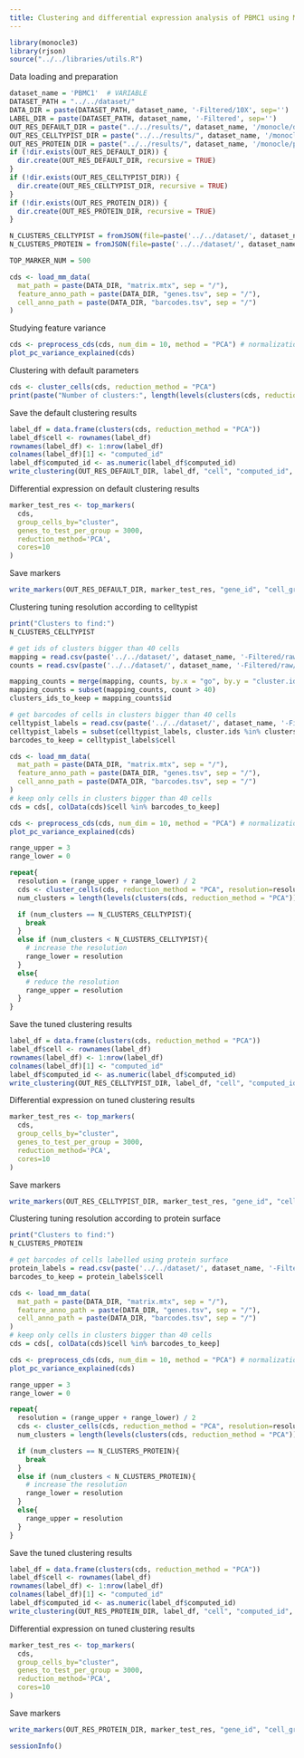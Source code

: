 ```yaml
---
title: Clustering and differential expression analysis of PBMC1 using Monocle
---
```


```r
library(monocle3)
library(rjson)
source("../../libraries/utils.R")
```

Data loading and preparation

```r
dataset_name = 'PBMC1'  # VARIABLE
DATASET_PATH = "../../dataset/"
DATA_DIR = paste(DATASET_PATH, dataset_name, '-Filtered/10X', sep='')
LABEL_DIR = paste(DATASET_PATH, dataset_name, '-Filtered', sep='')
OUT_RES_DEFAULT_DIR = paste("../../results/", dataset_name, '/monocle/default/', sep='')
OUT_RES_CELLTYPIST_DIR = paste("../../results/", dataset_name, '/monocle/celltypist/', sep='')
OUT_RES_PROTEIN_DIR = paste("../../results/", dataset_name, '/monocle/protein/', sep='')
if (!dir.exists(OUT_RES_DEFAULT_DIR)) {
  dir.create(OUT_RES_DEFAULT_DIR, recursive = TRUE)
}
if (!dir.exists(OUT_RES_CELLTYPIST_DIR)) {
  dir.create(OUT_RES_CELLTYPIST_DIR, recursive = TRUE)
}
if (!dir.exists(OUT_RES_PROTEIN_DIR)) {
  dir.create(OUT_RES_PROTEIN_DIR, recursive = TRUE)
}

N_CLUSTERS_CELLTYPIST = fromJSON(file=paste('../../dataset/', dataset_name, '-Filtered/raw/nclusters.json', sep=''))$nclusters
N_CLUSTERS_PROTEIN = fromJSON(file=paste('../../dataset/', dataset_name, '-Filtered/10x/nclusters.json', sep=''))$nclusters

TOP_MARKER_NUM = 500
```

```r
cds <- load_mm_data(
  mat_path = paste(DATA_DIR, "matrix.mtx", sep = "/"), 
  feature_anno_path = paste(DATA_DIR, "genes.tsv", sep = "/"),
  cell_anno_path = paste(DATA_DIR, "barcodes.tsv", sep = "/")
)
```

Studying feature variance

```r
cds <- preprocess_cds(cds, num_dim = 10, method = "PCA") # normalization
plot_pc_variance_explained(cds)
```

Clustering with default parameters

```r
cds <- cluster_cells(cds, reduction_method = "PCA")
print(paste("Number of clusters:", length(levels(clusters(cds, reduction_method = "PCA")))))
```

Save the default clustering results

```r
label_df = data.frame(clusters(cds, reduction_method = "PCA"))
label_df$cell <- rownames(label_df)
rownames(label_df) <- 1:nrow(label_df)
colnames(label_df)[1] <- "computed_id"
label_df$computed_id <- as.numeric(label_df$computed_id)
write_clustering(OUT_RES_DEFAULT_DIR, label_df, "cell", "computed_id", dist(t(exprs(cds))))
```


Differential expression on default clustering results

```r
marker_test_res <- top_markers(
  cds,
  group_cells_by="cluster",
  genes_to_test_per_group = 3000,
  reduction_method='PCA',
  cores=10
)
```

Save markers

```r
write_markers(OUT_RES_DEFAULT_DIR, marker_test_res, "gene_id", "cell_group", "marker_test_p_value", FALSE, TOP_MARKER_NUM)
```

Clustering tuning resolution according to celltypist

```r
print("Clusters to find:")
N_CLUSTERS_CELLTYPIST
```


```r
# get ids of clusters bigger than 40 cells
mapping = read.csv(paste('../../dataset/', dataset_name, '-Filtered/raw/celltypist_mapping.csv', sep=''))
counts = read.csv(paste('../../dataset/', dataset_name, '-Filtered/raw/celltypist_annotation_counts.csv', sep=''))

mapping_counts = merge(mapping, counts, by.x = "go", by.y = "cluster.ids")
mapping_counts = subset(mapping_counts, count > 40)
clusters_ids_to_keep = mapping_counts$id

# get barcodes of cells in clusters bigger than 40 cells
celltypist_labels = read.csv(paste('../../dataset/', dataset_name, '-Filtered/raw/celltypist_labels.csv', sep=''))
celltypist_labels = subset(celltypist_labels, cluster.ids %in% clusters_ids_to_keep)
barcodes_to_keep = celltypist_labels$cell

cds <- load_mm_data(
  mat_path = paste(DATA_DIR, "matrix.mtx", sep = "/"), 
  feature_anno_path = paste(DATA_DIR, "genes.tsv", sep = "/"),
  cell_anno_path = paste(DATA_DIR, "barcodes.tsv", sep = "/")
)
# keep only cells in clusters bigger than 40 cells
cds = cds[, colData(cds)$cell %in% barcodes_to_keep]
```

```r
cds <- preprocess_cds(cds, num_dim = 10, method = "PCA") # normalization
plot_pc_variance_explained(cds)
```


```r

range_upper = 3
range_lower = 0

repeat{
  resolution = (range_upper + range_lower) / 2
  cds <- cluster_cells(cds, reduction_method = "PCA", resolution=resolution)
  num_clusters = length(levels(clusters(cds, reduction_method = "PCA")))

  if (num_clusters == N_CLUSTERS_CELLTYPIST){
    break
  }
  else if (num_clusters < N_CLUSTERS_CELLTYPIST){
    # increase the resolution
    range_lower = resolution
  }
  else{
    # reduce the resolution
    range_upper = resolution
  }
}
```

Save the tuned clustering results

```r
label_df = data.frame(clusters(cds, reduction_method = "PCA"))
label_df$cell <- rownames(label_df)
rownames(label_df) <- 1:nrow(label_df)
colnames(label_df)[1] <- "computed_id"
label_df$computed_id <- as.numeric(label_df$computed_id)
write_clustering(OUT_RES_CELLTYPIST_DIR, label_df, "cell", "computed_id", dist(t(exprs(cds))))
```

Differential expression on tuned clustering results

```r
marker_test_res <- top_markers(
  cds,
  group_cells_by="cluster",
  genes_to_test_per_group = 3000,
  reduction_method='PCA',
  cores=10
)
```

Save markers

```r
write_markers(OUT_RES_CELLTYPIST_DIR, marker_test_res, "gene_id", "cell_group", "marker_test_p_value", FALSE, TOP_MARKER_NUM)
```

Clustering tuning resolution according to protein surface

```r
print("Clusters to find:")
N_CLUSTERS_PROTEIN
```

```r
# get barcodes of cells labelled using protein surface
protein_labels = read.csv(paste('../../dataset/', dataset_name, '-Filtered/10x/labels.csv', sep=''))
barcodes_to_keep = protein_labels$cell

cds <- load_mm_data(
  mat_path = paste(DATA_DIR, "matrix.mtx", sep = "/"), 
  feature_anno_path = paste(DATA_DIR, "genes.tsv", sep = "/"),
  cell_anno_path = paste(DATA_DIR, "barcodes.tsv", sep = "/")
)
# keep only cells in clusters bigger than 40 cells
cds = cds[, colData(cds)$cell %in% barcodes_to_keep]
```

```r
cds <- preprocess_cds(cds, num_dim = 10, method = "PCA") # normalization
plot_pc_variance_explained(cds)
```


```r
range_upper = 3
range_lower = 0

repeat{
  resolution = (range_upper + range_lower) / 2
  cds <- cluster_cells(cds, reduction_method = "PCA", resolution=resolution)
  num_clusters = length(levels(clusters(cds, reduction_method = "PCA")))

  if (num_clusters == N_CLUSTERS_PROTEIN){
    break
  }
  else if (num_clusters < N_CLUSTERS_PROTEIN){
    # increase the resolution
    range_lower = resolution
  }
  else{
    range_upper = resolution
  }
}
```

Save the tuned clustering results

```r
label_df = data.frame(clusters(cds, reduction_method = "PCA"))
label_df$cell <- rownames(label_df)
rownames(label_df) <- 1:nrow(label_df)
colnames(label_df)[1] <- "computed_id"
label_df$computed_id <- as.numeric(label_df$computed_id)
write_clustering(OUT_RES_PROTEIN_DIR, label_df, "cell", "computed_id", dist(t(exprs(cds))))
```

Differential expression on tuned clustering results

```r
marker_test_res <- top_markers(
  cds,
  group_cells_by="cluster",
  genes_to_test_per_group = 3000,
  reduction_method='PCA',
  cores=10
)
```

Save markers

```r
write_markers(OUT_RES_PROTEIN_DIR, marker_test_res, "gene_id", "cell_group", "marker_test_p_value", FALSE, TOP_MARKER_NUM)
```

```r
sessionInfo()
```
